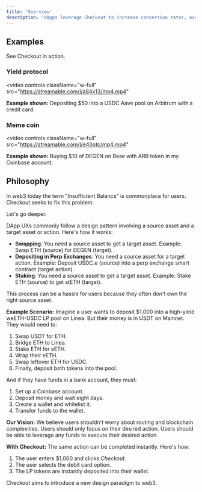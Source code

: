 ```yaml
---
title: 'Overview'
description: 'dApps leverage Checkout to increase conversion rates, access new users, and increase their average transaction amount.'
---
```



## Examples

See Checkout in action.




### Yield protocol
<video
  controls
  className="w-full"
  src="https://streamable.com/l/a84x13/mp4.mp4"
></video>

<Note> **Example shown:** Depositing $50 into a USDC Aave pool on Arbitrum with a credit card.</Note>


### Meme coin
<video
  controls
  className="w-full"
  src="https://streamable.com/l/e40otc/mp4.mp4"
></video>

<Note> **Example shown:** Buying $10 of DEGEN on Base with ARB token in my Coinbase account.</Note>




## Philosophy

In web3 today the term "Insufficient Balance" is commonplace for users. Checkout seeks to fix this problem.

Let's go deeper.

DApp UXs commonly follow a design pattern involving a source asset and a target asset or action. Here's how it works:

- **Swapping**: You need a source asset to get a target asset. Example: Swap ETH (source) for DEGEN (target).
- **Depositing in Perp Exchanges**: You need a source asset for a target action. Example: Deposit USDC.e (source) into a perp exchange smart contract (target action).
- **Staking**: You need a source asset to get a target asset. Example: Stake ETH (source) to get stETH (target).

This process can be a hassle for users because they often don't own the right source asset.

**Example Scenario:**
Imagine a user wants to deposit $1,000 into a high-yield weETH-USDC LP pool on Linea. But their money is in USDT on Mainnet. They would need to:

1. Swap USDT for ETH.
2. Bridge ETH to Linea.
3. Stake ETH for eETH.
4. Wrap their eETH.
5. Swap leftover ETH for USDC.
6. Finally, deposit both tokens into the pool.

And if they have funds in a bank account, they must:

1. Set up a Coinbase account.
2. Deposit money and wait eight days.
3. Create a wallet and whitelist it.
4. Transfer funds to the wallet.

**Our Vision:**
We believe users shouldn't worry about routing and blockchain complexities. Users should only focus on their desired action. Users should be able to leverage any funds to execute their desired action.

**With Checkout:**
The same action can be completed instantly. Here's how:

1. The user enters $1,000 and clicks *Checkout*.
2. The user selects the debit card option.
3. The LP tokens are instantly deposited into their wallet.

Checkout aims to introduce a new design paradigm to web3.

